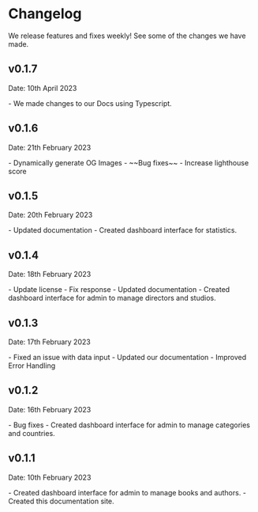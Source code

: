 # Changelog

We release features and fixes weekly! See some of the changes we have made.

## v0.1.7

<p className='mt-2 text-[15px] italic text-neutral-600 dark:text-neutral-300'>Date: 10th April 2023</p>- We made changes
to our Docs using Typescript.

## v0.1.6

<p className='mt-2 text-[15px] italic text-neutral-600 dark:text-neutral-300'>Date: 21th February 2023</p>- Dynamically
generate OG Images - ~~Bug fixes~~ - Increase lighthouse score

## v0.1.5

<p className='mt-2 text-[15px] italic text-neutral-600 dark:text-neutral-300'>Date: 20th February 2023</p>- Updated
documentation - Created dashboard interface for statistics.

## v0.1.4

<p className='mt-2 text-[15px] italic text-neutral-600 dark:text-neutral-300'>Date: 18th February 2023</p>- Update
license - Fix response - Updated documentation - Created dashboard interface for admin to manage directors and studios.

## v0.1.3

<p className='mt-2 text-[15px] italic text-neutral-600 dark:text-neutral-300'>Date: 17th February 2023</p>- Fixed an
issue with data input - Updated our documentation - Improved Error Handling

## v0.1.2

<p className='mt-2 text-[15px] italic text-neutral-600 dark:text-neutral-300'>Date: 16th February 2023</p>- Bug fixes -
Created dashboard interface for admin to manage categories and countries.

## v0.1.1

<p className='mt-2 text-[15px] italic text-neutral-600 dark:text-neutral-300'>Date: 10th February 2023</p>- Created
dashboard interface for admin to manage books and authors. - Created this documentation site.
